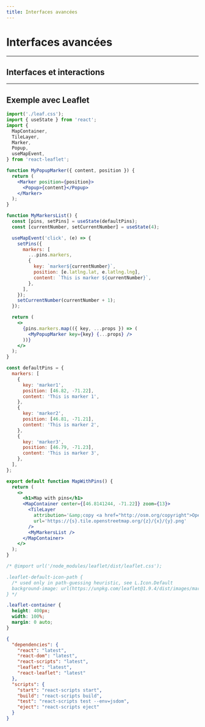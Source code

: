 ```yaml
---
title: Interfaces avancées
---
```


# Interfaces avancées

---

## Interfaces et interactions

---

## Exemple avec Leaflet

<Sandpack leaflet>

```jsx src/App.js
import('./leaf.css');
import { useState } from 'react';
import {
  MapContainer,
  TileLayer,
  Marker,
  Popup,
  useMapEvent,
} from 'react-leaflet';

function MyPopupMarker({ content, position }) {
  return (
    <Marker position={position}>
      <Popup>{content}</Popup>
    </Marker>
  );
}

function MyMarkersList() {
  const [pins, setPins] = useState(defaultPins);
  const [currentNumber, setCurrentNumber] = useState(4);

  useMapEvent('click', (e) => {
    setPins({
      markers: [
        ...pins.markers,
        {
          key: `marker${currentNumber}`,
          position: [e.latlng.lat, e.latlng.lng],
          content: `This is marker ${currentNumber}`,
        },
      ],
    });
    setCurrentNumber(currentNumber + 1);
  });

  return (
    <>
      {pins.markers.map(({ key, ...props }) => (
        <MyPopupMarker key={key} {...props} />
      ))}
    </>
  );
}

const defaultPins = {
  markers: [
    {
      key: 'marker1',
      position: [46.82, -71.22],
      content: 'This is marker 1',
    },
    {
      key: 'marker2',
      position: [46.81, -71.21],
      content: 'This is marker 2',
    },
    {
      key: 'marker3',
      position: [46.79, -71.23],
      content: 'This is marker 3',
    },
  ],
};

export default function MapWithPins() {
  return (
    <>
      <h1>Map with pins</h1>
      <MapContainer center={[46.8141244, -71.22]} zoom={13}>
        <TileLayer
          attribution='&amp;copy <a href="http://osm.org/copyright">OpenStreetMap</a> contributors'
          url='https://{s}.tile.openstreetmap.org/{z}/{x}/{y}.png'
        />
        <MyMarkersList />
      </MapContainer>
    </>
  );
}
```

```css src/leaf.css
/* @import url('/node_modules/leaflet/dist/leaflet.css');

.leaflet-default-icon-path {
  /* used only in path-guessing heuristic, see L.Icon.Default 
  background-image: url(https://unpkg.com/leaflet@1.9.4/dist/images/marker-icon.png);
} */

.leaflet-container {
  height: 400px;
  width: 100%;
  margin: 0 auto;
}
```

```json package.json
{
  "dependencies": {
    "react": "latest",
    "react-dom": "latest",
    "react-scripts": "latest",
    "leaflet": "latest",
    "react-leaflet": "latest"
  },
  "scripts": {
    "start": "react-scripts start",
    "build": "react-scripts build",
    "test": "react-scripts test --env=jsdom",
    "eject": "react-scripts eject"
  }
}
```

</Sandpack>
